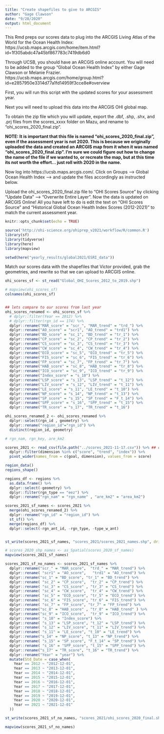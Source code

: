 ```yaml
---
title: "Create shapefiles to give to ARCGIS"
author: "Gage Clawson"
date: "9/28/2020"
output: html_document
---
```


This Rmd preps our scores data to plug into the ARCGIS Living Atlas of the World for the Ocean Health Index: https://ucsb.maps.arcgis.com/home/item.html?id=1f305abdc47a45bf867783c7419db6d0

Through UCSB, you should have an ARCGIS online account. You will need to be added to the group "Global Ocean Health Index" by either Gage Clawson or Melanie Frazier. https://ucsb.maps.arcgis.com/home/group.html?id=e2857950e3314d77a1fd14959f3cce8e#overview

First, you will run this script with the updated scores for your assessment year. 

Next you will need to upload this data into the ARCGIS OHI global map.

To obtain the zip file which you will update, export the .dbf, .shp, .shx, and .prj files from the scores_xxxx folder on Mazu, and rename to "ohi_scores_2020_final.zip".

**NOTE: It is important that this file is named "ohi_scores_2020_final.zip", even if the assessment year is not 2020. This is because we originally uploaded the data and created an ARCGIS map from it when it was named "ohi_scores_2020_final.zip". I'm sure we could figure out how to change the name of the file if we wanted to, or recreate the map, but at this time its not worth the effort... just roll with 2020 in the name.**

Now log into https://ucsb.maps.arcgis.com/. Click on Groups ---> Global Ocean Health Index ---> and update the files accordingly as instructed below. 

Upload the ohi_scores_2020_final.zip file to "OHI Scores Source" by clicking "Update Data" ---> "Overwrite Entire Layer". Now the data is updated on ARCGIS Online! All you have left to do is edit the text on "OHI Scores Source" and "Historical Global Ocean Health Index Scores (2012-2021)" to match the current assessment year. 


```r
knitr::opts_chunk$set(echo = TRUE)

source('http://ohi-science.org/ohiprep_v2021/workflow/R/common.R')
library(sf)
library(tidyverse)
library(here)
library(mapview)

setwd(here("yearly_results/global2021/ESRI_data"))
```

Match our scores data with the shapefiles that Victor provided, grab the geometries, and rewrite so that we can upload to ARCGIS online.
```r
ohi_scores_sf <- st_read("Global_OHI_Scores_2012_to_2019.shp")

# mapview(ohi_scores_sf)
colnames(ohi_scores_sf)


## lets compare to our scores from last year 
ohi_scores_renamed <- ohi_scores_sf %>%
  # dplyr::filter(Year == 2012) %>%
  # dplyr::filter(rgn_id == 174) %>%
  dplyr::rename("MAR_score" = "scr_", "MAR_trend" = "trd_") %>%
  dplyr::rename("AO_score" = "scr1", "AO_trend" = "trd1") %>%
  dplyr::rename("BD_score" = "sc_1", "BD_trend" = "tr_1") %>%
  dplyr::rename("CP_score" = "sc_2", "CP_trend" = "tr_2") %>%
  dplyr::rename("CS_score" = "sc_3", "CS_trend" = "tr_3") %>%
  dplyr::rename("CW_score" = "sc_4", "CW_trend" = "tr_4") %>%
  dplyr::rename("ECO_score" = "sc_5", "ECO_trend" = "tr_5") %>%
  dplyr::rename("FIS_score" = "sc_6", "FIS_trend" = "tr_6") %>%
  dplyr::rename("FP_score" = "sc_7", "FP_trend" = "tr_7") %>%
  dplyr::rename("HAB_score" = "sc_8", "HAB_trend" = "tr_8") %>%
  dplyr::rename("ICO_score" = "sc_9", "ICO_trend" = "tr_9") %>%
  dplyr::rename("Index_score" = "s_10") %>%
  dplyr::rename("LSP_score" = "s_13", "LSP_trend" = "t_12") %>%
  dplyr::rename("LIV_score" = "s_12", "LIV_trend" = "t_11") %>%
  dplyr::rename("LE_score" = "s_11", "LE_trend" = "t_10") %>%
  dplyr::rename("NP_score" = "s_14", "NP_trend" = "t_13") %>%
  dplyr::rename("SP_score" = "s_15", "SP_trend" = "F_t_14") %>%
  dplyr::rename("SPP_score" = "s_16", "SPP_trend" = "t_15") %>%
  dplyr::rename("TR_score" = "s_17", "TR_trend" = "t_16") 

ohi_scores_renamed_2 <- ohi_scores_renamed %>%
  dplyr::select(rgn_id , geometry) %>%
  dplyr::rename("region_id"="rgn_id") %>%
  distinct(region_id, geometry)

# rgn_nam, rgn_key, are_km2
```

```r
scores_2021 <- read_csv(file.path("../scores_2021-11-17.csv")) %>% ## change this to your new assessment years score csv
  dplyr::filter(dimension %in% c("score", "trend", "index")) %>% 
  pivot_wider(names_from = c(goal, dimension), values_from = score)

region_data()
regions_shape()

regions_df <- regions %>%
  as.data.frame() %>%
  dplyr::select(-geometry) %>%
  dplyr::filter(rgn_type == "eez") %>%
  dplyr::rename("rgn_nam" = "rgn_name" , "are_km2" = "area_km2")

scores_2021_sf_names <- scores_2021 %>%
  merge(ohi_scores_renamed_2) %>%
  dplyr::rename("rgn_id" = "region_id") %>%
  st_sf() %>%
  merge(regions_df) %>%
  dplyr::select(-rgn_ant_id, -rgn_type, -type_w_ant)


st_write(scores_2021_sf_names, "scores_2021/scores_2021_names.shp", driver="ESRI Shapefile")

# scores_2020_shp_names <- as_Spatial(scores_2020_sf_names)
mapview(scores_2021_sf_names)

scores_2021_sf_no_names <- scores_2021_sf_names %>%
  dplyr::rename("scr_" = "MAR_score",  "trd_" = "MAR_trend") %>%
  dplyr::rename( "scr1" = "AO_score",   "trd1" = "AO_trend") %>%
  dplyr::rename("sc_1" = "BD_score", "tr_1" = "BD_trend") %>%
  dplyr::rename( "sc_2" = "CP_score",  "tr_2" = "CP_trend") %>%
  dplyr::rename( "sc_3" = "CS_score" , "tr_3" = "CS_trend") %>%
  dplyr::rename( "sc_4" = "CW_score",  "tr_4" = "CW_trend") %>%
  dplyr::rename( "sc_5" = "ECO_score", "tr_5" = "ECO_trend") %>%
  dplyr::rename( "sc_6" = "FIS_score", "tr_6" = "FIS_trend") %>%
  dplyr::rename( "sc_7" = "FP_score", "tr_7" = "FP_trend") %>%
  dplyr::rename("sc_8" = "HAB_score" , "tr_8" = "HAB_trend" ) %>%
  dplyr::rename("sc_9" = "ICO_score",  "tr_9" = "ICO_trend") %>%
  dplyr::rename( "s_10" = "Index_score") %>%
  dplyr::rename( "s_13" = "LSP_score", "t_12" = "LSP_trend") %>%
  dplyr::rename( "s_12" = "LIV_score", "t_11" = "LIV_trend") %>%
  dplyr::rename( "s_11" = "LE_score", "t_10" = "LE_trend") %>%
  dplyr::rename("s_14" = "NP_score", "t_13" = "NP_trend") %>%
  dplyr::rename( "s_15" = "SP_score", "F_t_14" = "SP_trend") %>%
  dplyr::rename( "s_16" = "SPP_score", "t_15" = "SPP_trend") %>%
  dplyr::rename("s_17" = "TR_score", "t_16" = "TR_trend") %>%
  dplyr::rename("Year" = "year") %>%
  mutate(Std_Date = case_when(
    Year == 2012 ~ "2012-12-01",
    Year == 2013 ~ "2013-12-01",
    Year == 2014 ~ "2014-12-01",
    Year == 2015 ~ "2015-12-01",
    Year == 2016 ~ "2016-12-01",
    Year == 2017 ~ "2017-12-01",
    Year == 2018 ~ "2018-12-01",
    Year == 2019 ~ "2019-12-01",
    Year == 2020 ~ "2020-12-01",
    Year == 2021 ~ "2021-12-01"
  ))

st_write(scores_2021_sf_no_names, "scores_2021/ohi_scores_2020_final.shp", driver="ESRI Shapefile") ## always keep 2020 in the name... see instructions above.

mapview(scores_2021_sf_no_names)
```



